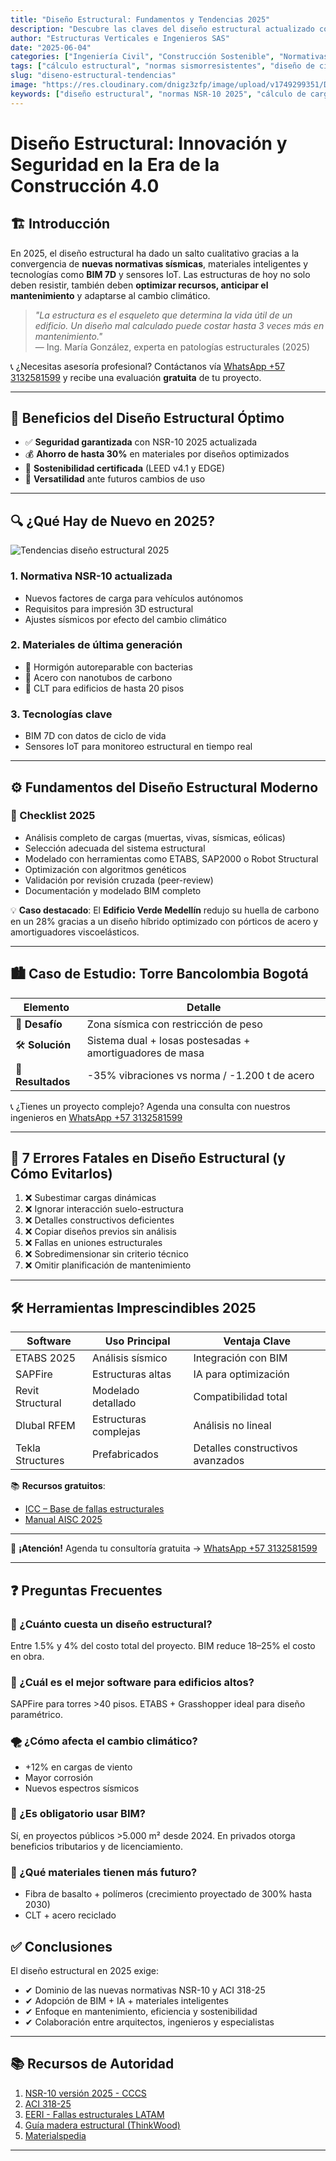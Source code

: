 ```yaml
---
title: "Diseño Estructural: Fundamentos y Tendencias 2025"
description: "Descubre las claves del diseño estructural actualizado con normas 2025, casos reales y metodologías para proyectos eficientes y seguros."
author: "Estructuras Verticales e Ingenieros SAS"
date: "2025-06-04"
categories: ["Ingeniería Civil", "Construcción Sostenible", "Normativas", "Diseño Arquitectónico", "Materiales Avanzados", "Seguridad Estructural", "Innovación en Construcción", "Análisis de Cargas"]
tags: ["cálculo estructural", "normas sismorresistentes", "diseño de cimentaciones", "hormigón armado", "acero estructural", "modelado BIM", "eficiencia energética", "patologías constructivas", "prefabricados", "monitoreo estructural"]
slug: "diseno-estructural-tendencias"
image: "https://res.cloudinary.com/dnigz3zfp/image/upload/v1749299351/Dise%C3%B1o_estructural_bshkgs.webp"
keywords: ["diseño estructural", "normas NSR-10 2025", "cálculo de cargas", "sistemas estructurales", "análisis sísmico", "materiales compuestos", "BIM estructural", "patologías en edificios", "refuerzo estructural", "diseño paramétrico", "construcción industrializada", "monitoreo de estructuras", "eficiencia estructural", "software ETABS", "normativas internacionales"]
---
```


# Diseño Estructural: Innovación y Seguridad en la Era de la Construcción 4.0

## 🏗️ Introducción

En 2025, el diseño estructural ha dado un salto cualitativo gracias a la convergencia de **nuevas normativas sísmicas**, materiales inteligentes y tecnologías como **BIM 7D** y sensores IoT. Las estructuras de hoy no solo deben resistir, también deben **optimizar recursos, anticipar el mantenimiento** y adaptarse al cambio climático.

> *"La estructura es el esqueleto que determina la vida útil de un edificio. Un diseño mal calculado puede costar hasta 3 veces más en mantenimiento."*  
> — Ing. María González, experta en patologías estructurales (2025)

📞 ¿Necesitas asesoría profesional? Contáctanos vía [WhatsApp +57 3132581599](https://wa.me/573132581599) y recibe una evaluación **gratuita** de tu proyecto.

---

## 🌟 Beneficios del Diseño Estructural Óptimo

- ✅ **Seguridad garantizada** con NSR-10 2025 actualizada  
- 💰 **Ahorro de hasta 30%** en materiales por diseños optimizados  
- 🌿 **Sostenibilidad certificada** (LEED v4.1 y EDGE)  
- 🔄 **Versatilidad** ante futuros cambios de uso  

---

## 🔍 ¿Qué Hay de Nuevo en 2025?

![Tendencias diseño estructural 2025](https://res.cloudinary.com/dnigz3zfp/image/upload/v1749299813/infografia_dise%C3%B1o_estructural_dx1a5i.webp "Infografía: Materiales compuestos, modelado BIM 7D y sensores IoT en estructuras 2025")

### 1. Normativa NSR-10 actualizada

- Nuevos factores de carga para vehículos autónomos  
- Requisitos para impresión 3D estructural  
- Ajustes sísmicos por efecto del cambio climático  

### 2. Materiales de última generación

- 🧬 Hormigón autoreparable con bacterias  
- 🧠 Acero con nanotubos de carbono  
- 🌲 CLT para edificios de hasta 20 pisos  

### 3. Tecnologías clave

- BIM 7D con datos de ciclo de vida  
- Sensores IoT para monitoreo estructural en tiempo real  

---

## ⚙️ Fundamentos del Diseño Estructural Moderno

### 🧾 Checklist 2025

- Análisis completo de cargas (muertas, vivas, sísmicas, eólicas)
- Selección adecuada del sistema estructural
- Modelado con herramientas como ETABS, SAP2000 o Robot Structural
- Optimización con algoritmos genéticos
- Validación por revisión cruzada (peer-review)
- Documentación y modelado BIM completo

💡 **Caso destacado**: El **Edificio Verde Medellín** redujo su huella de carbono en un 28% gracias a un diseño híbrido optimizado con pórticos de acero y amortiguadores viscoelásticos.

---

## 🏙️ Caso de Estudio: Torre Bancolombia Bogotá

<div className="overflow-x-auto rounded-lg border border-gray-300 my-4 shadow-sm">
  <table className="min-w-full border-collapse border border-gray-300 text-sm font-sans">
    <thead className="bg-blue-100 text-left font-semibold text-gray-700">
      <tr>
        <th className="border border-gray-300 px-4 py-2">Elemento</th>
        <th className="border border-gray-300 px-4 py-2">Detalle</th>
      </tr>
    </thead>
    <tbody>
      <tr className="bg-white hover:bg-blue-50">
        <td className="border border-gray-300 px-4 py-2">🧩 <strong>Desafío</strong></td>
        <td className="border border-gray-300 px-4 py-2">Zona sísmica con restricción de peso</td>
      </tr>
      <tr className="bg-gray-50 hover:bg-blue-50">
        <td className="border border-gray-300 px-4 py-2">🛠️ <strong>Solución</strong></td>
        <td className="border border-gray-300 px-4 py-2">Sistema dual + losas postesadas + amortiguadores de masa</td>
      </tr>
      <tr className="bg-white hover:bg-blue-50">
        <td className="border border-gray-300 px-4 py-2">🧮 <strong>Resultados</strong></td>
        <td className="border border-gray-300 px-4 py-2">-35% vibraciones vs norma / -1.200 t de acero</td>
      </tr>
    </tbody>
  </table>
</div>


📞 ¿Tienes un proyecto complejo? Agenda una consulta con nuestros ingenieros en [WhatsApp +57 3132581599](https://wa.me/573132581599)

---

## 🚫 7 Errores Fatales en Diseño Estructural (y Cómo Evitarlos)

1. ❌ Subestimar cargas dinámicas  
2. ❌ Ignorar interacción suelo-estructura  
3. ❌ Detalles constructivos deficientes  
4. ❌ Copiar diseños previos sin análisis  
5. ❌ Fallas en uniones estructurales  
6. ❌ Sobredimensionar sin criterio técnico  
7. ❌ Omitir planificación de mantenimiento  

---

## 🛠️ Herramientas Imprescindibles 2025

<div className="overflow-x-auto rounded-lg border border-gray-300 my-4 shadow-sm">
  <table className="min-w-full border-collapse border border-gray-300 text-sm font-sans">
    <thead className="bg-blue-100 text-left font-semibold text-gray-700">
      <tr>
        <th className="border border-gray-300 px-4 py-2">Software</th>
        <th className="border border-gray-300 px-4 py-2">Uso Principal</th>
        <th className="border border-gray-300 px-4 py-2">Ventaja Clave</th>
      </tr>
    </thead>
    <tbody>
      <tr className="bg-white hover:bg-blue-50">
        <td className="border border-gray-300 px-4 py-2 font-semibold">ETABS 2025</td>
        <td className="border border-gray-300 px-4 py-2">Análisis sísmico</td>
        <td className="border border-gray-300 px-4 py-2">Integración con BIM</td>
      </tr>
      <tr className="bg-gray-50 hover:bg-blue-50">
        <td className="border border-gray-300 px-4 py-2 font-semibold">SAPFire</td>
        <td className="border border-gray-300 px-4 py-2">Estructuras altas</td>
        <td className="border border-gray-300 px-4 py-2">IA para optimización</td>
      </tr>
      <tr className="bg-white hover:bg-blue-50">
        <td className="border border-gray-300 px-4 py-2 font-semibold">Revit Structural</td>
        <td className="border border-gray-300 px-4 py-2">Modelado detallado</td>
        <td className="border border-gray-300 px-4 py-2">Compatibilidad total</td>
      </tr>
      <tr className="bg-gray-50 hover:bg-blue-50">
        <td className="border border-gray-300 px-4 py-2 font-semibold">Dlubal RFEM</td>
        <td className="border border-gray-300 px-4 py-2">Estructuras complejas</td>
        <td className="border border-gray-300 px-4 py-2">Análisis no lineal</td>
      </tr>
      <tr className="bg-white hover:bg-blue-50">
        <td className="border border-gray-300 px-4 py-2 font-semibold">Tekla Structures</td>
        <td className="border border-gray-300 px-4 py-2">Prefabricados</td>
        <td className="border border-gray-300 px-4 py-2">Detalles constructivos avanzados</td>
      </tr>
    </tbody>
  </table>
</div>





📚 **Recursos gratuitos**:
- [ICC – Base de fallas estructurales](https://www.iccsafe.org)  
- [Manual AISC 2025](https://www.aisc.org)  

---


📆 **¡Atención!** Agenda tu consultoría gratuita  → [WhatsApp +57 3132581599](https://wa.me/573132581599)

---

## ❓ Preguntas Frecuentes

### 💸 ¿Cuánto cuesta un diseño estructural?

Entre 1.5% y 4% del costo total del proyecto. BIM reduce 18–25% el costo en obra.

### 🏢 ¿Cuál es el mejor software para edificios altos?

SAPFire para torres >40 pisos. ETABS + Grasshopper ideal para diseño paramétrico.

### 🌪️ ¿Cómo afecta el cambio climático?

- +12% en cargas de viento  
- Mayor corrosión  
- Nuevos espectros sísmicos

### 🧱 ¿Es obligatorio usar BIM?

Sí, en proyectos públicos >5.000 m² desde 2024. En privados otorga beneficios tributarios y de licenciamiento.

### 🧬 ¿Qué materiales tienen más futuro?

- Fibra de basalto + polímeros (crecimiento proyectado de 300% hasta 2030)  
- CLT + acero reciclado


## ✅ Conclusiones

El diseño estructural en 2025 exige:

- ✔ Dominio de las nuevas normativas NSR-10 y ACI 318-25  
- ✔ Adopción de BIM + IA + materiales inteligentes  
- ✔ Enfoque en mantenimiento, eficiencia y sostenibilidad  
- ✔ Colaboración entre arquitectos, ingenieros y especialistas

---

## 📚 Recursos de Autoridad

1. [NSR-10 versión 2025 - CCCS](https://www.cccs.org.co)  
2. [ACI 318-25](https://www.concrete.org)  
3. [EERI - Fallas estructurales LATAM](https://www.eeri.org)  
4. [Guía madera estructural (ThinkWood)](https://www.thinkwood.com)  
5. [Materialspedia](https://www.materialspedia.com)

---